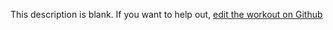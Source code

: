 
  This description is blank. If you want to help out, [edit the workout on Github](https://www.github.com/LiftArcade/exercises/blob/main/exercises/dumbbell-lunges-description.mdx)